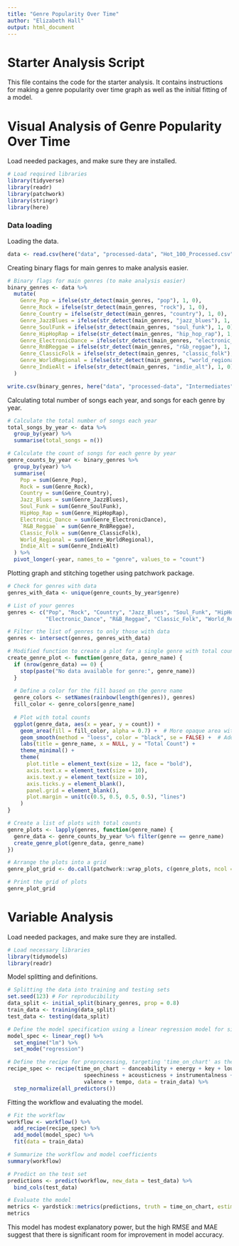 ```yaml
---
title: "Genre Popularity Over Time"
author: "Elizabeth Hall"
output: html_document
---
```


# Starter Analysis Script

This file contains the code for the starter analysis. It contains instructions for making a genre popularity over time graph as well as the initial fitting of a model. 

# Visual Analysis of Genre Popularity Over Time

Load needed packages, and make sure they are installed.

```r
# Load required libraries
library(tidyverse)
library(readr)
library(patchwork)
library(stringr)
library(here)
```

### Data loading

Loading the data.

```r
data <- read.csv(here("data", "processed-data", "Hot_100_Processed.csv"))
```

Creating binary flags for main genres to make analysis easier.

```r
# Binary flags for main genres (to make analysis easier)
binary_genres <- data %>%
  mutate(
    Genre_Pop = ifelse(str_detect(main_genres, "pop"), 1, 0),
    Genre_Rock = ifelse(str_detect(main_genres, "rock"), 1, 0),
    Genre_Country = ifelse(str_detect(main_genres, "country"), 1, 0),
    Genre_JazzBlues = ifelse(str_detect(main_genres, "jazz_blues"), 1, 0),
    Genre_SoulFunk = ifelse(str_detect(main_genres, "soul_funk"), 1, 0),
    Genre_HipHopRap = ifelse(str_detect(main_genres, "hip_hop_rap"), 1, 0),
    Genre_ElectronicDance = ifelse(str_detect(main_genres, "electronic_dance"), 1, 0),
    Genre_RnBReggae = ifelse(str_detect(main_genres, "r&b_reggae"), 1, 0),
    Genre_ClassicFolk = ifelse(str_detect(main_genres, "classic_folk"), 1, 0),
    Genre_WorldRegional = ifelse(str_detect(main_genres, "world_regional"), 1, 0),
    Genre_IndieAlt = ifelse(str_detect(main_genres, "indie_alt"), 1, 0)
  )

write.csv(binary_genres, here("data", "processed-data", "Intermediates", "hot100s_binary_genres.csv"), row.names = FALSE)

```

Calculating total number of songs each year, and songs for each genre by year.

```r
# Calculate the total number of songs each year
total_songs_by_year <- data %>%
  group_by(year) %>%
  summarise(total_songs = n())

# Calculate the count of songs for each genre by year
genre_counts_by_year <- binary_genres %>%
  group_by(year) %>%
  summarise(
    Pop = sum(Genre_Pop),
    Rock = sum(Genre_Rock),
    Country = sum(Genre_Country),
    Jazz_Blues = sum(Genre_JazzBlues),
    Soul_Funk = sum(Genre_SoulFunk),
    HipHop_Rap = sum(Genre_HipHopRap),
    Electronic_Dance = sum(Genre_ElectronicDance),
    `R&B_Reggae` = sum(Genre_RnBReggae),
    Classic_Folk = sum(Genre_ClassicFolk),
    World_Regional = sum(Genre_WorldRegional),
    Indie_Alt = sum(Genre_IndieAlt)
  ) %>%
  pivot_longer(-year, names_to = "genre", values_to = "count")
```

Plotting graph and stitching together using patchwork package.

```r
# Check for genres with data
genres_with_data <- unique(genre_counts_by_year$genre)

# List of your genres
genres <- c("Pop", "Rock", "Country", "Jazz_Blues", "Soul_Funk", "HipHop_Rap", 
            "Electronic_Dance", "R&B_Reggae", "Classic_Folk", "World_Regional", "Indie_Alt")

# Filter the list of genres to only those with data
genres <- intersect(genres, genres_with_data)

# Modified function to create a plot for a single genre with total count
create_genre_plot <- function(genre_data, genre_name) {
  if (nrow(genre_data) == 0) {
    stop(paste("No data available for genre:", genre_name))
  }
  
  # Define a color for the fill based on the genre name
  genre_colors <- setNames(rainbow(length(genres)), genres)
  fill_color <- genre_colors[genre_name]
  
  # Plot with total counts
  ggplot(genre_data, aes(x = year, y = count)) +
    geom_area(fill = fill_color, alpha = 0.7) +  # More opaque area with a consistent color
    geom_smooth(method = "loess", color = "black", se = FALSE) +  # Add a smoothing line
    labs(title = genre_name, x = NULL, y = "Total Count") +
    theme_minimal() +
    theme(
      plot.title = element_text(size = 12, face = "bold"),
      axis.text.x = element_text(size = 10),
      axis.text.y = element_text(size = 10),
      axis.ticks.y = element_blank(),
      panel.grid = element_blank(),
      plot.margin = unit(c(0.5, 0.5, 0.5, 0.5), "lines")
    )
}

# Create a list of plots with total counts
genre_plots <- lapply(genres, function(genre_name) {
  genre_data <- genre_counts_by_year %>% filter(genre == genre_name)
  create_genre_plot(genre_data, genre_name)
})

# Arrange the plots into a grid
genre_plot_grid <- do.call(patchwork::wrap_plots, c(genre_plots, ncol = 3))

# Print the grid of plots
genre_plot_grid
```

# Variable Analysis

Load needed packages, and make sure they are installed.

```r
# Load necessary libraries
library(tidymodels)
library(readr)
```

Model splitting and definitions.

```r
# Splitting the data into training and testing sets
set.seed(123) # For reproducibility
data_split <- initial_split(binary_genres, prop = 0.8)
train_data <- training(data_split)
test_data <- testing(data_split)

# Define the model specification using a linear regression model for simplicity
model_spec <- linear_reg() %>% 
  set_engine("lm") %>% 
  set_mode("regression")

# Define the recipe for preprocessing, targeting 'time_on_chart' as the outcome
recipe_spec <- recipe(time_on_chart ~ danceability + energy + key + loudness + mode +
                        speechiness + acousticness + instrumentalness + liveness +
                        valence + tempo, data = train_data) %>%
  step_normalize(all_predictors())
```

Fitting the workflow and evaluating the model.

```r
# Fit the workflow
workflow <- workflow() %>%
  add_recipe(recipe_spec) %>%
  add_model(model_spec) %>%
  fit(data = train_data)

# Summarize the workflow and model coefficients
summary(workflow)

# Predict on the test set
predictions <- predict(workflow, new_data = test_data) %>%
  bind_cols(test_data)

# Evaluate the model
metrics <- yardstick::metrics(predictions, truth = time_on_chart, estimate = .pred)
metrics
```

This model has modest explanatory power, but the  high RMSE and MAE suggest that there is significant room for improvement in model accuracy.